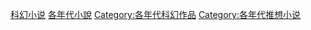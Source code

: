 [[Category:科幻小说|]]
[[Category:各年代小說|]]
[[Category:各年代科幻作品|Category:各年代科幻作品]]
[[Category:各年代推想小说|Category:各年代推想小说]]